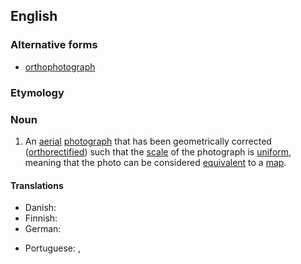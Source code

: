 ==English==

===Alternative forms===
* [[orthophotograph]]

===Etymology===
{{prefix|en|ortho|photo}}

===Noun===
{{en-noun}}
{{wikipedia}}

# An [[aerial]] [[photograph]] that has been geometrically corrected ([[orthorectified]]) such that the [[scale]] of the photograph is [[uniform]], meaning that the photo can be considered [[equivalent]] to a [[map]].

====Translations====
{{trans-top|geometrically corrected aerial photograph}}
* Danish: {{t|da|ortofoto|n}}
* Finnish: {{t|fi|ortokuva}}
* German: {{t+|de|Orthofoto|n}}
{{trans-mid}}
* Portuguese: {{t|pt|ortofoto|f}}, {{t|pt|ortofotografia|f}}
{{trans-bottom}}